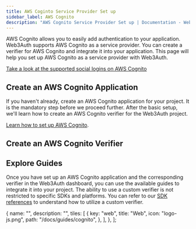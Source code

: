 ```yaml
---
title: AWS Coginto Service Provider Set up
sidebar_label: AWS Cognito
description: "AWS Cognito Service Provider Set up | Documentation - Web3Auth"
---
```



AWS Cognito allows you to easily add authentication to your application. Web3Auth supports AWS
Cognito as a service provider. You can create a verifier for AWS Cognito and integrate it into your
application. This page will help you set up AWS Cognito as a service provider with Web3Auth.

[Take a look at the supported social logins on AWS Cognito](https://docs.aws.amazon.com/cognito/latest/developerguide/cognito-user-pools-social-idp.html)

## Create an AWS Cognito Application

If you haven't already, create an AWS Cognito application for your project. It is the mandatory step
before we proceed further. After the basic setup, we'll learn how to create an AWS Cognito verifier
for the Web3Auth project.

[Learn how to set up AWS Cognito](https://docs.aws.amazon.com/cognito/latest/developerguide/cognito-console).

## Create an AWS Cognito Verifier

<SetupAWSCognitoVerifier />

## Explore Guides

Once you have set up an AWS Cognito application and the corresponding verifier in the Web3Auth
dashboard, you can use the available guides to integrate it into your project. The ability to use a
custom verifier is not restricted to specific SDKs and platforms. You can refer to our
[SDK references](/docs/sdk/) to understand how to utilize a custom verifier.

  {
    name: "",
    description: "",
    tiles: [
      {
        key: "web",
        title: "Web",
        icon: "logo-js.png",
        path: "/docs/guides/cognito",
      },
    ],
  },
];

<Tiles tileGroups={CognitoGuides} />
